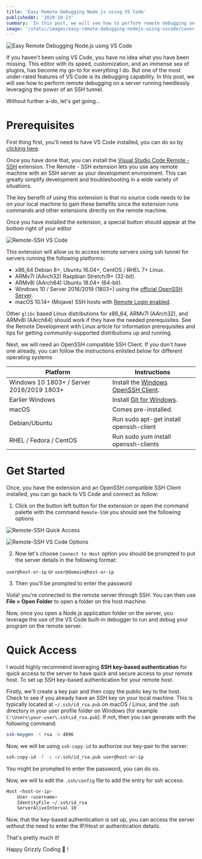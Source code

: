 ```yaml
---
title: 'Easy Remote Debugging Node.js using VS Code'
publishedAt: '2020-10-23'
summary: 'In this post, we will see how to perform remote debugging on a server running heedlessly leveraging the power of an SSH tunnel.'
image: '/static/images/easy-remote-debugging-nodejs-using-vscode/cover.png'
---
```


![Easy Remote Debugging Node.js using VS Code](/static/images/easy-remote-debugging-nodejs-using-vscode/cover.png)

If you haven't been using VS Code, you have no idea what you have been missing. This editor with its speed, customization, and an immense sea of plugins, has become my go-to for everything I do. But one of the most under-rated features of VS Code is its debugging capability. In this post, we will see how to perform remote debugging on a server running heedlessly leveraging the power of an SSH tunnel.

Without further a-do, let's get going...

# Prerequisites

First thing first, you'll need to have VS Code installed, you can do so by [clicking here](https://code.visualstudio.com/).

Once you have done that, you can install the [Visual Studio Code Remote - SSH](https://marketplace.visualstudio.com/items?itemName=ms-vscode-remote.remote-ssh) extension. The Remote - SSH extension lets you use any remote machine with an SSH server as your development environment. This can greatly simplify development and troubleshooting in a wide variety of situations.

The key benefit of using this extension is that no source code needs to be on your local machine to gain these benefits since the extension runs commands and other extensions directly on the remote machine.

Once you have installed the extension, a special button should appear at the bottom right of your editor

![Remote-SSH VS Code](/static/images/easy-remote-debugging-nodejs-using-vscode/remote-ssh-vscode-pointer.png)

This extension will allow us to access remote servers using ssh tunnel for servers running the following platforms:

- x86_64 Debian 8+, Ubuntu 16.04+, CentOS / RHEL 7+ Linux.
- ARMv7l (AArch32) Raspbian Stretch/9+ (32-bit).
- ARMv8l (AArch64) Ubuntu 18.04+ (64-bit).
- Windows 10 / Server 2016/2019 (1803+) using the [official OpenSSH Server](https://docs.microsoft.com/windows-server/administration/openssh/openssh_install_firstuse).
- macOS 10.14+ (Mojave) SSH hosts with [Remote Login enabled](https://support.apple.com/guide/mac-help/allow-a-remote-computer-to-access-your-mac-mchlp1066/mac).

Other `glibc` based Linux distributions for x86_64, ARMv7l (AArch32), and ARMv8l (AArch64) should work if they have the needed prerequisites. See the Remote Development with Linux article for information prerequisites and tips for getting community-supported distributions up and running.

Next, we will need an OpenSSH compatible SSH Client. If you don't have one already, you can follow the instructions enlisted below for different operating systems

| Platform                                  | Instructions                                                                                                                           |
| ----------------------------------------- | -------------------------------------------------------------------------------------------------------------------------------------- |
| Windows 10 1803+ / Server 2016/2019 1803+ | Install the [Windows OpenSSH Client](https://docs.microsoft.com/en-us/windows-server/administration/openssh/openssh_install_firstuse). |
| Earlier Windows                           | Install [Git for Windows](https://git-scm.com/download/win).                                                                           |
| macOS                                     | Comes pre-installed.                                                                                                                   |
| Debian/Ubuntu                             | Run sudo apt-get install openssh-client                                                                                                |
| RHEL / Fedora / CentOS                    | Run sudo yum install openssh-clients                                                                                                   |

# Get Started

Once, you have the extension and an OpenSSH compatible SSH Client installed, you can go back to VS Code and connect as follow:

1. Click on the button left button for the extension or open the command palette with the command `Remote-SSH` you should see the following options

![Remote-SSH Quick Access](/static/images/easy-remote-debugging-nodejs-using-vscode/remote-ssh-vscode-quick-access.png)

![Remote-SSH VS Code Options](/static/images/easy-remote-debugging-nodejs-using-vscode/remote-ssh-vscode-options.png)

2. Now let's choose `Connect to Host` option you should be prompted to put the server details in the following format:

`user@host-or-ip` or `user@domain@host-or-ip`

3. Then you'll be prompted to enter the password

Voila! you're connected to the remote server through SSH. You can then use **File > Open Folder** to open a folder on the host machine.

Now, once you open a Node.js application folder on the server, you leverage the use of the VS Code built-in debugger to run and debug your program on the remote server.

# Quick Access

I would highly recommend leveraging **SSH key-based authentication** for quick access to the server to have quick and secure access to your remote host. To set up SSH key-based authentication for your remote host.

Firstly, we'll create a key pair and then copy the public key to the host. Check to see if you already have an SSH key on your local machine. This is typically located at `~/.ssh/id_rsa.pub` on macOS / Linux, and the .ssh directory in your user profile folder on Windows (for example `C:\Users\your-user\.ssh\id_rsa.pub`). If not, then you can generate with the following command:

```bash
ssh-keygen -t rsa -b 4096
```

Now, we will be using `ssh-copy-id` to authorize our key-pair to the server:

```bash
ssh-copy-id -f -i ~/.ssh/id_rsa.pub user@host-or-ip
```

You might be prompted to enter the password, you can do so.

Now, we will to edit the `.ssh/config` file to add the entry for ssh access:

```bash
Host <host-or-ip>
	User <username>
    IdentityFile ~/.ssh/id_rsa
    ServerAliveInterval 10
```

Now, that the key-based authentication is set up, you can access the server without the need to enter the IP/Host or authentication details.

That's pretty much it!

Happy Grizzly Coding 🐻 !

